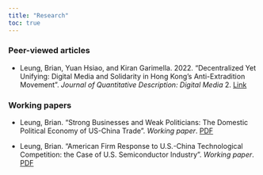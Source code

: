 ```yaml
---
title: "Research"
toc: true
---
```


### Peer-viewed articles

-   Leung, Brian, Yuan Hsiao, and Kiran Garimella. 2022. “Decentralized Yet Unifying: Digital Media and Solidarity in Hong Kong’s Anti-Extradition Movement”. *Journal of Quantitative Description: Digital Media* 2. [Link](https://doi.org/10.51685/jqd.2022.017)


### Working papers

-   Leung, Brian. "Strong Businesses and Weak Politicians: The Domestic Political Economy of US-China Trade". *Working paper*. [PDF](papers/Leung_firmCongress.pdf)

-   Leung, Brian. "American Firm Response to U.S.-China Technological Competition: the Case of U.S. Semiconductor Industry". *Working paper*. [PDF](papers/Leung_ChipFirms.pdf)